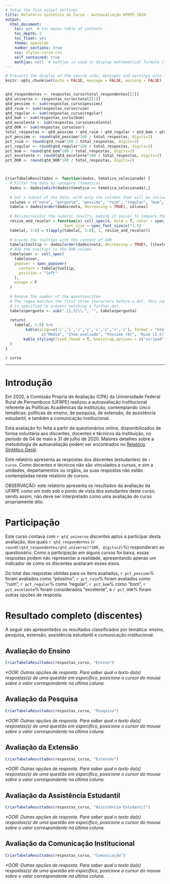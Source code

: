 ```yaml
---
# Setup the file output settings
title: Relatório Sintético de Curso - Autoavaliação UFRPE 2020
output: 
  html_document:
    toc: yes  # toc means table of contents
    toc_depth: 2
    toc_float: yes
    theme: spacelab
    number_sections: true
    css: styles-curso.css
    self_contained: true
    mathjax: null  # mathjax is used to display mathematical formula (latex), which is not necessary here, thus null
---
```



```r
# Prevents the display of the source code, messages and warnings onto the HTML file
knitr::opts_chunk$set(echo = FALSE, message = FALSE, warning = FALSE)


qtd_respondentes <- respostas_curso$total_respondentes[[1]]
qtd_universo <- respostas_curso$total[[1]]
qtd_pessimo <- sum(respostas_curso$pessimo)
qtd_ruim <- sum(respostas_curso$ruim)
qtd_regular <- sum(respostas_curso$regular)
qtd_bom <- sum(respostas_curso$bom)
qtd_excelente <- sum(respostas_curso$excelente)
qtd_OOR <- sum(respostas_curso$oor)
total_respostas <- qtd_pessimo + qtd_ruim + qtd_regular + qtd_bom + qtd_excelente + qtd_OOR
pct_pessimo <- round(qtd_pessimo*100 / total_respostas, digits=2)
pct_ruim <- round(qtd_ruim*100 / total_respostas, digits=2)
pct_regular <- round(qtd_regular*100 / total_respostas, digits=2)
pct_bom <- round(qtd_bom*100 / total_respostas, digits=2)
pct_excelente <- round(qtd_excelente*100 / total_respostas, digits=2)
pct_OOR <- round(qtd_OOR*100 / total_respostas, digits=2)



CriarTabelaResultados <- function(dados, tematica_selecionada) {
  # Filter the data by category (tematica)
  dados <- dados[which(dados$tematica == tematica_selecionada),]
  
  # Get a subset of the data, with only the columns that will be included in the table
  colunas = c("nota", "pergunta", "pessimo", "ruim", "regular", "bom", "excelente", "oor")
  tabela = dados[order(dados$nota, decreasing = TRUE), colunas]
  
  # Resize/recolor the numeric results, making it easier to compare them
  resize_and_recolor = function(x) cell_spec(x, bold = T, color = spec_color(x, end = 0.9),
                          font_size = spec_font_size(x)*1.5) 
  tabela[, 3:8] = t(apply(tabela[, 3:8], 1, resize_and_recolor))
  
  # Create the tooltips with the content of OOR
  tabela$tooltip <- dados[order(dados$nota, decreasing = TRUE), ]$texto_oor
  # Add the tooltips to the OOR column
  tabela$oor <- cell_spec(
    tabela$oor,
    popover = spec_popover(
      content = tabela$tooltip,
      position = "left"
    ),
    escape = F
  )
  
  # Remove the number of the question/item
  # The regex matches the first three characters before a dot. This number 
  # is specified to prevent matching a further dot.
  tabela$pergunta <- sub(".{1,3}\\.", "", tabela$pergunta)
  
  return(
    tabela[, 1:8] %>%
         kable(align=c('c','l','c','c','c','c','c','c'), format = "html", escape = F, col.names = 
                c("Média", "Item avaliado", "Péssimo (0)", "Ruim (2.5)", "Regular (5)", "Bom (7.5)", "Excelente (10)", "OOR*")) %>%
        kable_styling(fixed_thead = T, bootstrap_options = c("striped", "hover", "condensed"))
  )
}


```

<div class = "titulo">
 `r curso`
</div>

<script>
<!-- this script activitates the popover functionality used for the OOR tooltip (Outras Opções de Resposta) -->
$(document).ready(function(){
    $('[data-toggle="popover"]').popover(); 
});
</script>

---

# Introdução

Em 2020, a Comissão Propria de Avaliação (CPA) da Universidade Federal Rural de Pernambuco (UFRPE) realizou a autoavaliação institucional referente às Políticas Acadêmicas da instituição, contemplando cinco temáticas: políticas de ensino, de pesquisa, de extensão, de assistência estudantil, e também a comunicação institucional.

Esta avaliação foi feita a partir de questionários online, disponibilizados de forma voluntária aos discentes, docentes e técnicos da instituição, no período de 04 de maio a 31 de julho de 2020. Maiores detalhes sobre a metodologia de autoavaliação podem ser encontrados no  [Relatório Sintético Geral](https://jhcp.github.io/cpa2020/geral.html).

Este relatório apresenta as respostas dos discentes (estudantes) de `r curso`. Como docentes e técnicos não são vinculados a cursos, e sim a unidades, departamentos ou orgãos, as suas respostas não estão contempladas neste relatório de cursos.

<div class = "warning">
OBSERVAÇÃO: este relatório apresenta os resultados da avaliação da UFRPE *como um todo* sob o ponto de vista dos estudantes deste curso; sendo assim, não deve ser interpretado como uma avaliação do curso propriamente dito.
</div>

# Participação

Este curso contava com `r qtd_universo` discentes aptos a participar desta avaliação, dos quais `r qtd_respondentes` (`r round((qtd_respondentes/qtd_universo)*100, digits=2)`%) responderam ao questionário. Como a participação em alguns cursos foi baixa, essas respostas podem não representar a realidade, apresentando apenas um indicador de como os discentes avaliaram esses eixos.

Do total das respostas obtidas para os itens avaliados, 
`r pct_pessimo`% foram avaliados como "péssimo", 
`r pct_ruim`% foram avaliados como "ruim", 
`r pct_regular`% como "regular", 
`r pct_bom`% como "bom", 
`r pct_excelente`% foram considerados "excelente", 
e `r pct_OOR`% foram outras opções de resposta.




# Resultado completo (discentes)

A seguir são apresentados os resultados classificados por temática: ensino, pesquisa, extensão, assistência estudantil e comunicação institucional. 

## Avaliação do Ensino

```r
CriarTabelaResultados(respostas_curso, "Ensino")
```

*\*OOR: Outras opções de resposta. Para saber qual o texto da(s) respostas(s) de uma questão em específico, posicione o cursor do mouse sobre o valor correspondente na última coluna.*

## Avaliação da Pesquisa

```r
CriarTabelaResultados(respostas_curso, "Pesquisa")
```

*\*OOR: Outras opções de resposta. Para saber qual o texto da(s) respostas(s) de uma questão em específico, posicione o cursor do mouse sobre o valor correspondente na última coluna.*

## Avaliação da Extensão

```r
CriarTabelaResultados(respostas_curso, "Extensão")
```

*\*OOR: Outras opções de resposta. Para saber qual o texto da(s) respostas(s) de uma questão em específico, posicione o cursor do mouse sobre o valor correspondente na última coluna.*

## Avaliação da Assistência Estudantil

```r
CriarTabelaResultados(respostas_curso, "Assistência Estudantil")
```

*\*OOR: Outras opções de resposta. Para saber qual o texto da(s) respostas(s) de uma questão em específico, posicione o cursor do mouse sobre o valor correspondente na última coluna.*

## Avaliação da Comunicação Institucional

```r
CriarTabelaResultados(respostas_curso, "Comunicação")
```

*\*OOR: Outras opções de resposta. Para saber qual o texto da(s) respostas(s) de uma questão em específico, posicione o cursor do mouse sobre o valor correspondente na última coluna.*

